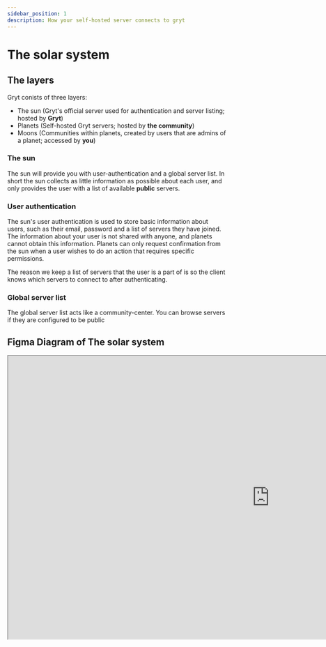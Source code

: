 ```yaml
---
sidebar_position: 1
description: How your self-hosted server connects to gryt
---
```


# The solar system

## The layers

Gryt conists of three layers:

- The sun (Gryt's official server used for authentication and server listing; hosted by **Gryt**)
- Planets (Self-hosted Gryt servers; hosted by **the community**)
- Moons (Communities within planets, created by users that are admins of a planet; accessed by **you**)

### The sun

The sun will provide you with user-authentication and a global server list. In short the sun collects as little information as possible about each user, and only provides the user with a list of available **public** servers.

### User authentication

The sun's user authentication is used to store basic information about users, such as their email, password and a list of servers they have joined. The information about your user is not shared with anyone, and planets cannot obtain this information.
Planets can only request confirmation from the sun when a user wishes to do an action that requires specific permissions.

The reason we keep a list of servers that the user is a part of is so the client knows which servers to connect to after authenticating.

### Global server list

The global server list acts like a community-center. You can browse servers if they are configured to be public

## Figma Diagram of The solar system

<iframe
  className="daisy-bordered daisy-bg-base-100 w-full rounded-2xl"
  width="1200"
  height="650"
  src="https://www.figma.com/embed?embed_host=share&url=https%3A%2F%2Fwww.figma.com%2Ffile%2FHK3NQRhyUJ8oPLROhvG337%2FGryt-Mother-Ship%3Fnode-id%3D0%253A1%26t%3DX1frlxbQ3WNbFZqr-1"
  allowfullscreen
></iframe>
